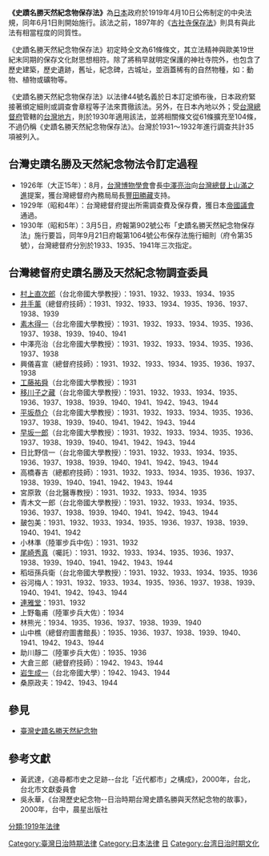 {{Globalize|time=2021-09-05T09:08:09+00:00}}
{{noteTA
|1=zh-hans:庄; zh-hant:庄;
}}
{{日本法律
|題名 = 史蹟名勝天然紀念物保存法
|正式名稱 = 
|編號 = 大正8年4月10日法律第44號
|通稱 = 
|效力 = 廢止
|種類 = 
|內容 = 紀念物的保存
|相關 = [[文化財保護法|文化財保護法]]
|鏈接 = 
}}
'''《史蹟名勝天然紀念物保存法》'''為[[日本|日本]]政府於1919年4月10日公佈制定的中央法規，同年6月1日則開始施行。該法之前，1897年的《[[古社寺保存法|古社寺保存法]]》則具有與此法有相當程度的同質性。

《史蹟名勝天然紀念物保存法》初定時全文為61條條文，其立法精神與歐美19世紀末同期的保存文化財思想相符。除了將稍早就明定保護的神社寺院外，也包含了歷史建築，歷史遺跡，舊址，紀念碑，古城址，並涵蓋稀有的自然物種，如：動物、植物或礦物等。

《史蹟名勝天然紀念物保存法》以法律44號名義於日本訂定頒布後，日本政府緊接著頒定細則或調查會章程等子法來貫徹該法。另外，在日本內地以外；受[[台灣總督府|台灣總督府]]管轄的[[台灣|台灣地方]]，則於1930年適用該法，並將相關條文從61條擴充至104條，不過仍稱《史蹟名勝天然紀念物保存法》。台灣於1931～1932年進行調查共計35項被列入。

==台灣史蹟名勝及天然紀念物法令訂定過程==
*1926年（大正15年）：8月，[[台灣博物學會|台灣博物學會]]會長[[中澤亮治|中澤亮治]]向[[台灣總督|台灣總督]][[上山滿之進|上山滿之進]]提案，獲台灣總督府內務局局長[[豐田勝藏|豐田勝藏]]支持。
*1929年（昭和4年）：台灣總督府提出所需調查費及保存費，獲日本[[帝國議會_(日本)|帝國議會]]通過。
*1930年（昭和5年）：3月5日，府報第902號公布「史蹟名勝天然紀念物保存法」施行要旨，同年9月21日府報第1064號公布保存法施行細則（府令第35號），台灣總督府分別於1933、1935、1941年三次指定。

==台灣總督府史蹟名勝及天然紀念物調查委員==
*[[村上直次郎|村上直次郎]]（台北帝國大學教授）：1931、1932、1933、1934、1935
*[[井手薰|井手薰]]（總督府技師）：1931、1932、1933、1934、1935、1936、1937、1938、1939
*[[素木得一|素木得一]]（台北帝國大學教授）：1931、1932、1933、1934、1935、1936、1937、1938、1939、1940、1941
*中澤亮治（台北帝國大學教授）：1931、1932、1933、1934、1935、1936、1937、1938
*興儀喜宣（總督府技師）：1931、1932、1933、1934、1935、1936、1937、1938
*[[工藤祐舜|工藤祐舜]]（台北帝國大學教授）：1931
*[[移川子之藏|移川子之藏]]（台北帝國大學教授）：1931、1932、1933、1934、1935、1936、1937、1938、1939、1940、1941、1942、1943、1944
*[[平坂恭介|平坂恭介]]（台北帝國大學教授）：1931、1932、1933、1934、1935、1936、1937、1938、1939、1940、1941、1942、1943、1944
*[[早坂一郎|早坂一郎]]（台北帝國大學教授）：1931、1932、1933、1934、1935、1936、1937、1938、1939、1940、1941、1942、1943、1944
*日比野信一（台北帝國大學教授）：1931、1932、1933、1934、1935、1936、1937、1938、1939、1940、1941、1942、1943、1944
*高橋春吉（總都府技師）：1931、1932、1933、1934、1935、1936、1937、1938、1939、1940、1941、1942、1943、1944
*宮原敦（台北醫專教授）：1931、1932、1933、1934、1935
*青木文一郎（台北帝國大學教授）：1931、1932、1933、1934、1935、1936、1937、1938、1939、1940、1941、1942、1943、1944
*皷包美：1931、1932、1933、1934、1935、1936、1937、1938、1939、1940、1941、1942
*小林準（陸軍步兵中佐）：1931、1932
*[[尾崎秀真|尾崎秀真]]（囑託）：1931、1932、1933、1934、1935、1936、1937、1938、1939、1940、1941、1942、1943、1944
*稻垣孫兵衛（台北帝國大學教授）：1931、1932、1933、1934、1935、1936
*谷河梅人：1931、1932、1933、1934、1935、1936、1937、1938、1939、1940、1941、1942、1943、1944
*[[連雅堂|連雅堂]]：1931、1932
*上野龜甫（陸軍步兵大佐）：1934
*林熊光：1934、1935、1936、1937、1938、1939、1940
*山中樵（總督府圖書館長）：1935、1936、1937、1938、1939、1940、1941、1942、1943、1944
*助川靜二（陸軍步兵大佐）：1935、1936
*大倉三郎（總督府技師）：1942、1943、1944
*[[岩生成一|岩生成一]]（台北帝國大學）：1942、1943、1944
*桑原政夫：1942、1943、1944

== 參見 ==
* [[臺灣史蹟名勝天然紀念物|臺灣史蹟名勝天然紀念物]]

==參考文獻==
*黃武達，《追尋都市史之足跡--台北「近代都市」之構成》，2000年，台北，台北市文獻委員會 
*吳永華，《台灣歷史紀念物--日治時期台灣史蹟名勝與天然紀念物的故事》，2000年，台中，晨星出版社 

[[Category:臺灣日治時期法律|Category:臺灣日治時期法律]]
[[Category:日本法律|Category:日本法律]]
[[Category:台灣文化資產史|日]]
[[Category:台湾日治时期文化|Category:台湾日治时期文化]]
[[分類:1919年法律|分類:1919年法律]]